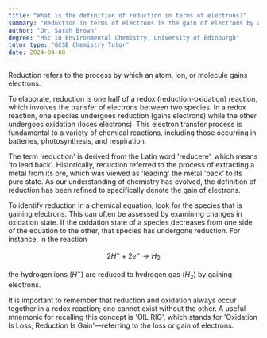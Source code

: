 ```yaml
---
title: "What is the definition of reduction in terms of electrons?"
summary: "Reduction in terms of electrons is the gain of electrons by an atom, ion or molecule."
author: "Dr. Sarah Brown"
degree: "MSc in Environmental Chemistry, University of Edinburgh"
tutor_type: "GCSE Chemistry Tutor"
date: 2024-04-08
---
```


Reduction refers to the process by which an atom, ion, or molecule gains electrons.

To elaborate, reduction is one half of a redox (reduction-oxidation) reaction, which involves the transfer of electrons between two species. In a redox reaction, one species undergoes reduction (gains electrons) while the other undergoes oxidation (loses electrons). This electron transfer process is fundamental to a variety of chemical reactions, including those occurring in batteries, photosynthesis, and respiration.

The term 'reduction' is derived from the Latin word 'reducere', which means 'to lead back'. Historically, reduction referred to the process of extracting a metal from its ore, which was viewed as 'leading' the metal 'back' to its pure state. As our understanding of chemistry has evolved, the definition of reduction has been refined to specifically denote the gain of electrons.

To identify reduction in a chemical equation, look for the species that is gaining electrons. This can often be assessed by examining changes in oxidation state. If the oxidation state of a species decreases from one side of the equation to the other, that species has undergone reduction. For instance, in the reaction 

$$ 2H^+ + 2e^- \rightarrow H_2 $$ 

the hydrogen ions ($H^+$) are reduced to hydrogen gas ($H_2$) by gaining electrons.

It is important to remember that reduction and oxidation always occur together in a redox reaction; one cannot exist without the other. A useful mnemonic for recalling this concept is 'OIL RIG', which stands for 'Oxidation Is Loss, Reduction Is Gain'—referring to the loss or gain of electrons.
    